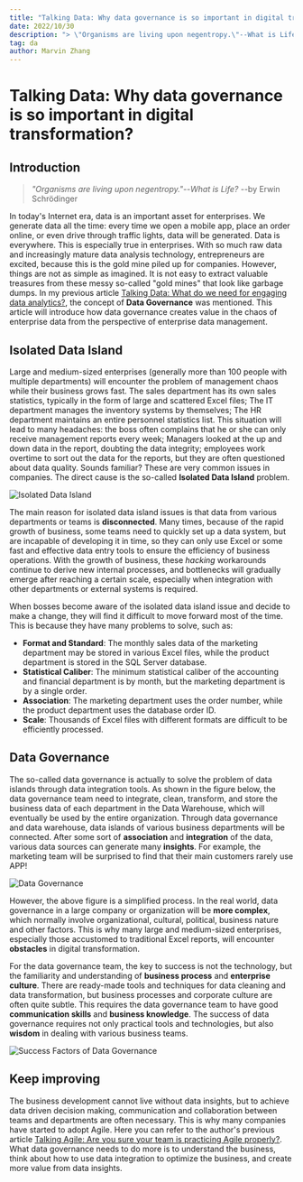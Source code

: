 ```yaml
---
title: "Talking Data: Why data governance is so important in digital transformation?"
date: 2022/10/30
description: "> \"Organisms are living upon negentropy.\"--What is Life? --by Erwin Schrödinger"
tag: da
author: Marvin Zhang
---
```


# Talking Data: Why data governance is so important in digital transformation?

## Introduction

> *"Organisms are living upon negentropy."*--*What is Life?* --by Erwin Schrödinger

In today's Internet era, data is an important asset for enterprises. We generate data all the time: every time we open a mobile app, place an order online, or even drive through traffic lights, data will be generated. Data is everywhere. This is especially true in enterprises. With so much raw data and increasingly mature data analysis technology, entrepreneurs are excited, because this is the gold mine piled up for companies. However, things are not as simple as imagined. It is not easy to extract valuable treasures from these messy so-called "gold mines" that look like garbage dumps. In my previous article [Talking Data: What do we need for engaging data analytics?](https://dev.to/tikazyq/talking-data-what-do-we-need-for-engaging-data-analytics-3g9k), the concept of **Data Governance** was mentioned. This article will introduce how data governance creates value in the chaos of enterprise data from the perspective of enterprise data management.

## Isolated Data Island

Large and medium-sized enterprises (generally more than 100 people with multiple departments) will encounter the problem of management chaos while their business grows fast. The sales department has its own sales statistics, typically in the form of large and scattered Excel files; The IT department manages the inventory systems by themselves; The HR department maintains an entire personnel statistics list. This situation will lead to many headaches: the boss often complains that he or she can only receive management reports every week; Managers looked at the up and down data in the report, doubting the data integrity; employees work overtime to sort out the data for the reports, but they are often questioned about data quality. Sounds familiar? These are very common issues in companies. The direct cause is the so-called **Isolated Data Island** problem.

![Isolated Data Island](https://codao.crawlab.cn/images/2022-10-30-020740.png)

The main reason for isolated data island issues is that data from various departments or teams is **disconnected**. Many times, because of the rapid growth of business, some teams need to quickly set up a data system, but are incapable of developing it in time, so they can only use Excel or some fast and effective data entry tools to ensure the efficiency of business operations. With the growth of business, these *hacking* workarounds continue to derive new internal processes, and bottlenecks will gradually emerge after reaching a certain scale, especially when integration with other departments or external systems is required.

When bosses become aware of the isolated data island issue and decide to make a change, they will find it difficult to move forward most of the time. This is because they have many problems to solve, such as:

- **Format and Standard**: The monthly sales data of the marketing department may be stored in various Excel files, while the product department is stored in the SQL Server database.
- **Statistical Caliber**: The minimum statistical caliber of the accounting and financial department is by month, but the marketing department is by a single order.
- **Association**: The marketing department uses the order number, while the product department uses the database order ID.
- **Scale**: Thousands of Excel files with different formats are difficult to be efficiently processed.

## Data Governance

The so-called data governance is actually to solve the problem of data islands through data integration tools. As shown in the figure below, the data governance team need to integrate, clean, transform, and store the business data of each department in the Data Warehouse, which will eventually be used by the entire organization. Through data governance and data warehouse, data islands of various business departments will be connected. After some sort of **association** and **integration** of the data, various data sources can generate many **insights**. For example, the marketing team will be surprised to find that their main customers rarely use APP!

![Data Governance](https://codao.crawlab.cn/images/2022-10-30-021016.png)

However, the above figure is a simplified process. In the real world, data governance in a large company or organization will be **more complex**, which normally involve organizational, cultural, political, business nature and other factors. This is why many large and medium-sized enterprises, especially those accustomed to traditional Excel reports, will encounter **obstacles** in digital transformation.

For the data governance team, the key to success is not the technology, but the familiarity and understanding of **business process** and **enterprise culture**. There are ready-made tools and techniques for data cleaning and data transformation, but business processes and corporate culture are often quite subtle. This requires the data governance team to have good **communication skills** and **business knowledge**. The success of data governance requires not only practical tools and technologies, but also **wisdom** in dealing with various business teams.

![Success Factors of Data Governance](https://codao.crawlab.cn/images/2022-10-30-022149.png)

## Keep improving

The business development cannot live without data insights, but to achieve data driven decision making, communication and collaboration between teams and departments are often necessary. This is why many companies have started to adopt Agile. Here you can refer to the author's previous article [Talking Agile: Are you sure your team is practicing Agile properly?](https://dev.to/tikazyq/talking-agile-are-you-sure-your-team-is-practicing-agile-properly-1l5). What data governance needs to do more is to understand the business, think about how to use data integration to optimize the business, and create more value from data insights.

